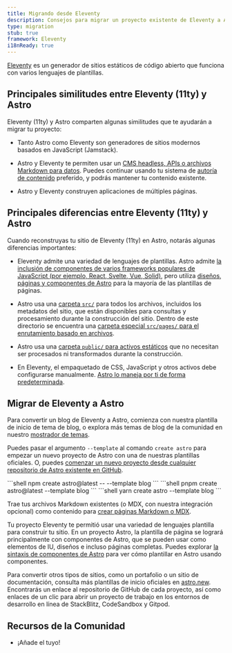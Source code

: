 ```yaml
---
title: Migrando desde Eleventy
description: Consejos para migrar un proyecto existente de Eleventy a Astro
type: migration
stub: true
framework: Eleventy
i18nReady: true
---
```



[Eleventy](https://11ty.dev) es un generador de sitios estáticos de código abierto que funciona con varios lenguajes de plantillas.

## Principales similitudes entre Eleventy (11ty) y Astro

Eleventy (11ty) y Astro comparten algunas similitudes que te ayudarán a migrar tu proyecto:

- Tanto Astro como Eleventy son generadores de sitios modernos basados en JavaScript (Jamstack).

- Astro y Eleventy te permiten usar un [CMS headless, APIs o archivos Markdown para datos](/es/guides/data-fetching/). Puedes continuar usando tu sistema de [autoría de contenido](/es/guides/content/) preferido, y podrás mantener tu contenido existente.

- Astro y Eleventy construyen aplicaciones de múltiples páginas.

## Principales diferencias entre Eleventy (11ty) y Astro

Cuando reconstruyas tu sitio de Eleventy (11ty) en Astro, notarás algunas diferencias importantes:

- Eleventy admite una variedad de lenguajes de plantillas. Astro admite [la inclusión de componentes de varios frameworks populares de JavaScript (por ejemplo, React, Svelte, Vue, Solid)](/es/basics/framework-components/), pero utiliza [diseños, páginas y componentes de Astro](/es/basics/astro-components/) para la mayoría de las plantillas de páginas.

- Astro usa una [carpeta `src/`](/es/basics/project-structure/#src) para todos los archivos, incluidos los metadatos del sitio, que están disponibles para consultas y procesamiento durante la construcción del sitio. Dentro de este directorio se encuentra una [carpeta especial `src/pages/` para el enrutamiento basado en archivos](/es/basics/astro-pages/).

- Astro usa una [carpeta `public/` para activos estáticos](/es/basics/project-structure/#public) que no necesitan ser procesados ni transformados durante la construcción.

- En Eleventy, el empaquetado de CSS, JavaScript y otros activos debe configurarse manualmente. [Astro lo maneja por ti de forma predeterminada](/es/concepts/why-astro/#fácil-de-usar).

## Migrar de Eleventy a Astro

Para convertir un blog de Eleventy a Astro, comienza con nuestra plantilla de inicio de tema de blog, o explora más temas de blog de la comunidad en nuestro [mostrador de temas](https://astro.build/themes/).

Puedes pasar el argumento `--template` al comando `create astro` para empezar un nuevo proyecto de Astro con una de nuestras plantillas oficiales. O, puedes [comenzar un nuevo proyecto desde cualquier repositorio de Astro existente en GitHub](/es/install/auto/#plantillas-de-inicio).

  <PackageManagerTabs>
    <Fragment slot="npm">
    ```shell
    npm create astro@latest -- --template blog
    ```
    </Fragment>
    <Fragment slot="pnpm">
    ```shell
    pnpm create astro@latest --template blog
    ```
    </Fragment>
    <Fragment slot="yarn">
    ```shell
    yarn create astro --template blog
    ```
    </Fragment>
  </PackageManagerTabs>

Trae tus archivos Markdown existentes (o MDX, con nuestra integración opcional) como contenido para [crear páginas Markdown o MDX](/es/guides/markdown-content/).

Tu proyecto Eleventy te permitió usar una variedad de lenguajes plantilla para construir tu sitio. En un proyecto Astro, la plantilla de página se logrará principalmente con componentes de Astro, que se pueden usar como elementos de IU, diseños e incluso páginas completas. Puedes explorar [la sintaxis de componentes de Astro](/es/basics/astro-components/) para ver cómo plantillar en Astro usando componentes.

Para convertir otros tipos de sitios, como un portafolio o un sitio de documentación, consulta más plantillas de inicio oficiales en [astro.new](https://astro.new). Encontrarás un enlace al repositorio de GitHub de cada proyecto, así como enlaces de un clic para abrir un proyecto de trabajo en los entornos de desarrollo en línea de StackBlitz, CodeSandbox y Gitpod.

## Recursos de la Comunidad

- ¡Añade el tuyo!
